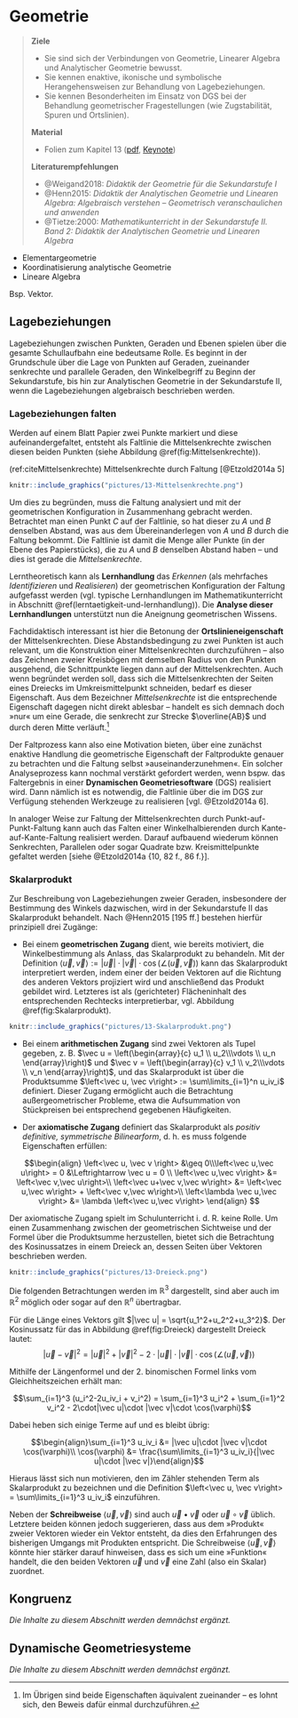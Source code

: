 # Geometrie

> **Ziele**  
>  
> + Sie sind sich der Verbindungen von Geometrie, Linearer Algebra und Analytischer Geometrie bewusst.  
> + Sie kennen enaktive, ikonische und symbolische Herangehensweisen zur Behandlung von Lagebeziehungen.  
> + Sie kennen Besonderheiten im Einsatz von DGS bei der Behandlung geometrischer Fragestellungen (wie Zugstabilität, Spuren und Ortslinien).  
>  
> **Material**
>
> + Folien zum Kapitel 13 ([pdf](files/Stoffdidaktik2023-13-Geometrie.pdf), [Keynote](files/Stoffdidaktik2023-13-Geometrie.key))
>
> **Literaturempfehlungen**
>
> - @Weigand2018: *Didaktik der Geometrie für die Sekundarstufe I*
> - @Henn2015: *Didaktik der Analytischen Geometrie und Linearen Algebra: Algebraisch verstehen -- Geometrisch veranschaulichen und anwenden*
> - @Tietze:2000: *Mathematikunterricht in der Sekundarstufe II. Band 2: Didaktik der Analytischen Geometrie und Linearen Algebra*


* Elementargeometrie
* Koordinatisierung analytische Geometrie
* Lineare Algebra

Bsp. Vektor.



## Lagebeziehungen

Lagebeziehungen zwischen Punkten, Geraden und Ebenen spielen über die gesamte Schullaufbahn eine bedeutsame Rolle. Es beginnt in der Grundschule über die Lage von Punkten auf Geraden, zueinander senkrechte und parallele Geraden, den Winkelbegriff zu Beginn der Sekundarstufe, bis hin zur Analytischen Geometrie in der Sekundarstufe II, wenn die Lagebeziehungen algebraisch beschrieben werden. 

### Lagebeziehungen falten

Werden auf einem Blatt Papier zwei Punkte markiert und diese aufeinandergefaltet, entsteht als Faltlinie die Mittelsenkrechte zwischen diesen beiden Punkten (siehe Abbildung \@ref(fig:Mittelsenkrechte)). 

(ref:citeMittelsenkrechte) Mittelsenkrechte durch Faltung [@Etzold2014a 5]

```r
knitr::include_graphics("pictures/13-Mittelsenkrechte.png")
```

Um dies zu begründen, muss die Faltung analysiert und mit der geometrischen Konfiguration in Zusammenhang gebracht werden. Betrachtet man einen Punkt $C$ auf der Faltlinie, so hat dieser zu $A$ und $B$ denselben Abstand, was aus dem Übereinanderlegen von $A$ und $B$ durch die Faltung bekommt. Die Faltlinie ist damit die Menge aller Punkte (in der Ebene des Papierstücks), die zu $A$ und $B$ denselben Abstand haben -- und dies ist gerade die *Mittelsenkrechte*. 

Lerntheoretisch kann als **Lernhandlung** das *Erkennen* (als mehrfaches *Identifizieren* und *Realisieren*) der geometrischen Konfiguration der Faltung aufgefasst werden (vgl. typische Lernhandlungen im Mathematikunterricht in Abschnitt \@ref(lerntaetigkeit-und-lernhandlung)). Die **Analyse dieser Lernhandlungen** unterstützt nun die Aneignung geometrischen Wissens. 

Fachdidaktisch interessant ist hier die Betonung der **Ortslinieneigenschaft** der Mittelsenkrechten. Diese Abstandsbedingung zu zwei Punkten ist auch relevant, um die Konstruktion einer Mittelsenkrechten durchzuführen -- also das Zeichnen zweier Kreisbögen mit demselben Radius von den Punkten ausgehend, die Schnittpunkte liegen dann auf der Mittelsenkrechten. Auch wenn begründet werden soll, dass sich die Mittelsenkrechten der Seiten eines Dreiecks im Umkreismittelpunkt schneiden, bedarf es dieser Eigenschaft. Aus dem Bezeichner *Mittelsenkrechte* ist die entsprechende Eigenschaft dagegen nicht direkt ablesbar -- handelt es sich demnach doch »nur« um eine Gerade, die senkrecht zur Strecke $\overline{AB}$ und durch deren Mitte verläuft.^[Im Übrigen sind beide Eigenschaften äquivalent zueinander -- es lohnt sich, den Beweis dafür einmal durchzuführen.] 

Der Faltprozess kann also eine Motivation bieten, über eine zunächst enaktive Handlung die geometrische Eigenschaft der Faltprodukte genauer zu betrachten und die Faltung selbst »auseinanderzunehmen«. Ein solcher Analyseprozess kann nochmal verstärkt gefordert werden, wenn bspw. das Faltergebnis in einer **Dynamischen Geometriesoftware** (DGS) realisiert wird. Dann nämlich ist es notwendig, die Faltlinie über die im DGS zur Verfügung stehenden Werkzeuge zu realisieren [vgl. @Etzold2014a 6].

In analoger Weise zur Faltung der Mittelsenkrechten durch Punkt-auf-Punkt-Faltung kann auch das Falten einer Winkelhalbierenden durch Kante-auf-Kante-Faltung realisiert werden. Darauf aufbauend wiederum können Senkrechten, Parallelen oder sogar Quadrate bzw. Kreismittelpunkte gefaltet werden [siehe @Etzold2014a {10, 82 f., 86 f.}].


### Skalarprodukt

Zur Beschreibung von Lagebeziehungen zweier Geraden, insbesondere der Bestimmung des Winkels dazwischen, wird in der Sekundarstufe II das Skalarprodukt behandelt. Nach @Henn2015 [195 ff.] bestehen hierfür prinzipiell drei Zugänge:

* Bei einem **geometrischen Zugang** dient, wie bereits motiviert, die Winkelbestimmung als Anlass, das Skalarprodukt zu behandeln. Mit der Definition $\left<\vec u, \vec v\right> := |\vec u|\cdot |\vec v|\cdot \cos(\angle(\vec u,\vec v))$ kann das Skalarprodukt interpretiert werden, indem einer der beiden Vektoren auf die Richtung des anderen Vektors projiziert wird und anschließend das Produkt gebildet wird. Letzteres ist als (gerichteter) Flächeninhalt des entsprechenden Rechtecks interpretierbar, vgl. Abbildung \@ref(fig:Skalarprodukt). 

```r
knitr::include_graphics("pictures/13-Skalarprodukt.png")
```

* Bei einem **arithmetischen Zugang** sind zwei Vektoren als Tupel gegeben, z. B. $\vec u = \left(\begin{array}{c} u_1 \\ u_2\\\vdots \\ u_n \end{array}\right)$ und $\vec v = \left(\begin{array}{c} v_1 \\ v_2\\\vdots \\ v_n \end{array}\right)$, und das Skalarprodukt ist über die Produktsumme $\left<\vec u, \vec v\right> := \sum\limits_{i=1}^n u_iv_i$ definiert. Dieser Zugang ermöglicht auch die Betrachtung außergeometrischer Probleme, etwa die Aufsummation von Stückpreisen bei entsprechend gegebenen Häufigkeiten. 

* Der **axiomatische Zugang** definiert das Skalarprodukt als *positiv definitive, symmetrische Bilinearform*, d. h. es muss folgende Eigenschaften erfüllen:

$$\begin{align} \left<\vec u, \vec v \right> &\geq 0\\\left<\vec u,\vec u\right> = 0 &\Leftrightarrow \vec u = 0 \\ \left<\vec u,\vec v\right> &= \left<\vec v,\vec u\right>\\ \left<\vec u+\vec v,\vec w\right> &= \left<\vec u,\vec w\right> + \left<\vec v,\vec w\right>\\ \left<\lambda \vec  u,\vec v\right> &= \lambda \left<\vec u,\vec v\right> \end{align}
$$  
  
Der axiomatische Zugang spielt im Schulunterricht i. d. R. keine Rolle. Um einen Zusammenhang zwischen der geometrischen Sichtweise und der Formel über die Produktsumme herzustellen, bietet sich die Betrachtung des Kosinussatzes in einem Dreieck an, dessen Seiten über Vektoren beschrieben werden. 

```r
knitr::include_graphics("pictures/13-Dreieck.png")
```

Die folgenden Betrachtungen werden im $\mathbb{R}^3$ dargestellt, sind aber auch im $\mathbb{R}^2$ möglich oder sogar auf den $\mathbb{R}^n$ übertragbar.


Für die Länge eines Vektors gilt $|\vec u| = \sqrt{u_1^2+u_2^2+u_3^2}$. Der Kosinussatz für das in Abbildung \@ref(fig:Dreieck) dargestellt Dreieck lautet: $$|\vec u-\vec v|^2 = |\vec u|^2 + |\vec v|^2 - 2\cdot|\vec u|\cdot |\vec v|\cdot \cos(\angle(\vec u,\vec v))$$

Mithilfe der Längenformel und der 2. binomischen Formel links vom Gleichheitszeichen erhält man:

$$\sum_{i=1}^3 (u_i^2-2u_iv_i + v_i^2) = \sum_{i=1}^3 u_i^2 + \sum_{i=1}^2 v_i^2 - 2\cdot|\vec u|\cdot |\vec v|\cdot \cos(\varphi)$$

Dabei heben sich einige Terme auf und es bleibt übrig:

$$\begin{align}\sum_{i=1}^3 u_iv_i &= |\vec u|\cdot |\vec v|\cdot \cos(\varphi)\\ \cos(\varphi) &= \frac{\sum\limits_{i=1}^3 u_iv_i}{|\vec u|\cdot |\vec v|}\end{align}$$

Hieraus lässt sich nun motivieren, den im Zähler stehenden Term als Skalarprodukt zu bezeichnen und die Definition $\left<\vec u, \vec v\right> = \sum\limits_{i=1}^3 u_iv_i$ einzuführen.


Neben der **Schreibweise** $\left <\vec u,\vec v\right>$ sind auch $\vec u\bullet \vec v$ oder $\vec u\circ \vec v$ üblich. Letztere beiden können jedoch suggerieren, dass aus dem »Produkt« zweier Vektoren wieder ein Vektor entsteht, da dies den Erfahrungen des bisherigen Umgangs mit Produkten entspricht. Die Schreibweise $\left <\vec u,\vec v\right>$ könnte hier stärker darauf hinweisen, dass es sich um eine »Funktion« handelt, die den beiden Vektoren $\vec u$ und $\vec v$ eine Zahl (also ein Skalar) zuordnet.

## Kongruenz

*Die Inhalte zu diesem Abschnitt werden demnächst ergänzt.*

## Dynamische Geometriesysteme

*Die Inhalte zu diesem Abschnitt werden demnächst ergänzt.*


